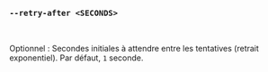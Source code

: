 ### `--retry-after <SECONDS>`

<br />

Optionnel : Secondes initiales à attendre entre les tentatives (retrait exponentiel).
Par défaut, `1` seconde.